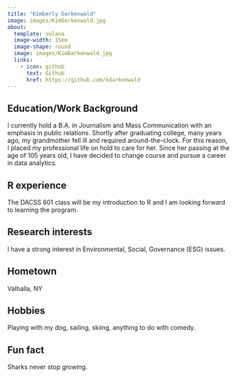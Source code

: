 ```yaml
---
title: "Kimberly Darkenwald"
image: images/KimDarkenwald.jpg
about:
  template: solana
  image-width: 15em
  image-shape: round
  image: images/KimDarkenwald.jpg
  links: 
    - icon: github
      text: Github
      href: https://github.com/kdarkenwald
---
```



## Education/Work Background
I currently hold a B.A. in Journalism and Mass Communication with an emphasis in public relations.  Shortly after graduating college, many years ago, my grandmother fell ill and required around-the-clock.   For this reason, I placed my professional life on hold to care for her. Since her passing at the age of 105 years old, I have decided to change course and pursue a career in data analytics.  


## R experience
The DACSS 601 class will be my introduction to R and I am looking forward to learning the program. 


## Research interests
I have a strong interest in Environmental, Social, Governance (ESG) issues. 


## Hometown
Valhalla, NY


## Hobbies
Playing with my dog, sailing, skiing, anything to do with comedy.


## Fun fact
Sharks never stop growing.

